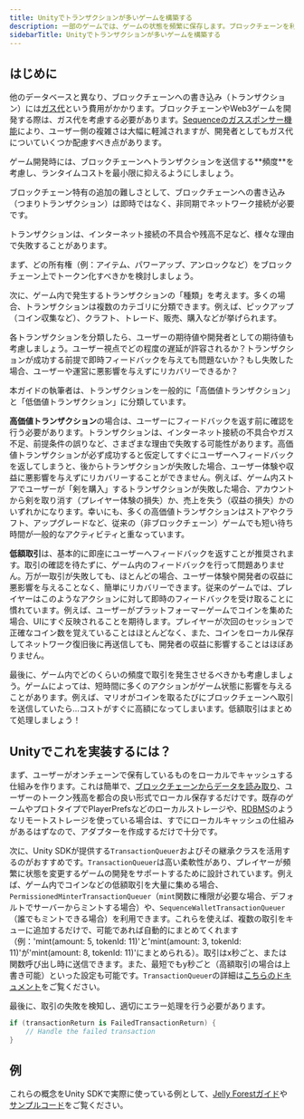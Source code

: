 ```yaml
---
title: Unityでトランザクションが多いゲームを構築する
description: 一部のゲームでは、ゲームの状態を頻繁に保存します。ブロックチェーンを利用する場合、これにはコストがかかり、遅延も発生します。本ガイドでは、ユーザー体験や運用コストを損なわずにこれらの制約を回避する方法を解説します。
sidebarTitle: Unityでトランザクションが多いゲームを構築する
---
```


## はじめに
他のデータベースと異なり、ブロックチェーンへの書き込み（トランザクション）には[ガス代](https://ethereum.org/en/developers/docs/gas/)という費用がかかります。ブロックチェーンやWeb3ゲームを開発する際は、ガス代を考慮する必要があります。[Sequenceのガススポンサー機能](/solutions/builder/gas-sponsorship)により、ユーザー側の複雑さは大幅に軽減されますが、開発者としてもガス代についていくつか配慮すべき点があります。

<Tip>
  ゲーム開発時には、ブロックチェーンへトランザクションを送信する**頻度**を考慮し、ランタイムコストを最小限に抑えるようにしましょう。
</Tip>

ブロックチェーン特有の追加の難しさとして、ブロックチェーンへの書き込み（つまりトランザクション）は即時ではなく、非同期でネットワーク接続が必要です。

<Warning>
  トランザクションは、インターネット接続の不具合や残高不足など、様々な理由で失敗することがあります。
</Warning>

まず、どの所有権（例：アイテム、パワーアップ、アンロックなど）をブロックチェーン上でトークン化すべきかを検討しましょう。

次に、ゲーム内で発生するトランザクションの「種類」を考えます。多くの場合、トランザクションは複数のカテゴリに分類できます。例えば、ピックアップ（コイン収集など）、クラフト、トレード、販売、購入などが挙げられます。

各トランザクションを分類したら、ユーザーの期待値や開発者としての期待値も考慮しましょう。ユーザー視点でどの程度の遅延が許容されるか？トランザクションが成功する前提で即時フィードバックを与えても問題ないか？もし失敗した場合、ユーザーや運営に悪影響を与えずにリカバリーできるか？

本ガイドの執筆者は、トランザクションを一般的に「高価値トランザクション」と「低価値トランザクション」に分類しています。

**高価値トランザクション**の場合は、ユーザーにフィードバックを返す前に確認を行う必要があります。トランザクションは、インターネット接続の不具合やガス不足、前提条件の誤りなど、さまざまな理由で失敗する可能性があります。高価値トランザクションが必ず成功すると仮定してすぐにユーザーへフィードバックを返してしまうと、後からトランザクションが失敗した場合、ユーザー体験や収益に悪影響を与えずにリカバリーすることができません。例えば、ゲーム内ストアでユーザーが「剣を購入」するトランザクションが失敗した場合、アカウントから剣を取り消す（プレイヤー体験の損失）か、売上を失う（収益の損失）かのいずれかになります。幸いにも、多くの高価値トランザクションはストアやクラフト、アップグレードなど、従来の（非ブロックチェーン）ゲームでも短い待ち時間が一般的なアクティビティと重なっています。

**低額取引**は、基本的に即座にユーザーへフィードバックを返すことが推奨されます。取引の確認を待たずに、ゲーム内のフィードバックを行って問題ありません。万が一取引が失敗しても、ほとんどの場合、ユーザー体験や開発者の収益に悪影響を与えることなく、簡単にリカバリーできます。従来のゲームでは、プレイヤーはこのようなアクションに対して即時のフィードバックを受け取ることに慣れています。例えば、ユーザーがプラットフォーマーゲームでコインを集めた場合、UIにすぐ反映されることを期待します。プレイヤーが次回のセッションで正確なコイン数を覚えていることはほとんどなく、また、コインをローカル保存してネットワーク復旧後に再送信しても、開発者の収益に影響することはほぼありません。

最後に、ゲーム内でどのくらいの頻度で取引を発生させるべきかも考慮しましょう。ゲームによっては、短時間に多くのアクションがゲーム状態に影響を与えることがあります。例えば、マリオがコインを取るたびにブロックチェーンへ取引を送信していたら…コストがすぐに高額になってしまいます。低額取引はまとめて処理しましょう！

## Unityでこれを実装するには？
まず、ユーザーがオンチェーンで保有しているものをローカルでキャッシュする仕組みを作ります。これは簡単で、[ブロックチェーンからデータを読み取り](/sdk/unity/power/read-from-blockchain)、ユーザーのトークン残高を都合の良い形式でローカル保存するだけです。既存のゲームやプロトタイプでPlayerPrefsなどのローカルストレージや、[RDBMS](https://en.wikipedia.org/wiki/List_of_relational_database_management_systems)のようなリモートストレージを使っている場合は、すでにローカルキャッシュの仕組みがあるはずなので、アダプターを作成するだけで十分です。

次に、Unity SDKが提供する`TransactionQueuer`およびその継承クラスを活用するのがおすすめです。`TransactionQueuer`は高い柔軟性があり、プレイヤーが頻繁に状態を変更するゲームの開発をサポートするために設計されています。例えば、ゲーム内でコインなどの低額取引を大量に集める場合、`PermissionedMinterTransactionQueuer`（`mint`関数に権限が必要な場合、デフォルトでサーバーからミントする場合）や、`SequenceWalletTransactionQueuer`（誰でもミントできる場合）を利用できます。これらを使えば、複数の取引をキューに追加するだけで、可能であれば自動的にまとめてくれます（例：'mint(amount: 5, tokenId: 11)'と'mint(amount: 3, tokenId: 11)'が'mint(amount: 8, tokenId: 11)'にまとめられる）。取引はx秒ごと、または関数呼び出し時に送信できます。また、最短でもy秒ごと（高額取引の場合は上書き可能）といった設定も可能です。`TransactionQueuer`の詳細は[こちらのドキュメント](/sdk/unity/power/write-to-blockchain#transaction-queuers)をご覧ください。

最後に、取引の失敗を検知し、適切にエラー処理を行う必要があります。

```csharp
if (transactionReturn is FailedTransactionReturn) {
    // Handle the failed transaction
}
```

## 例
これらの概念をUnity SDKで実際に使っている例として、[Jelly Forestガイド](/guides/jelly-forest-unity-guide#5-mint-in-game-tokens-to-the-players-inventory)や[サンプルコード](https://github.com/0xsequence/sequence-unity-demo/tree/master/Scripts)をご覧ください。